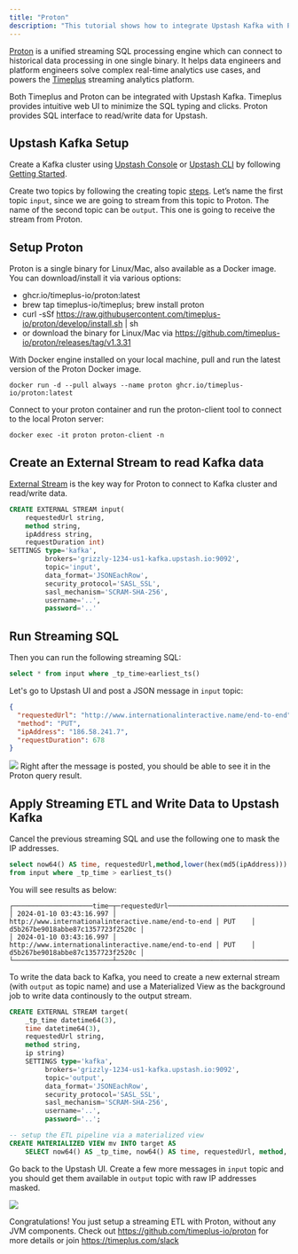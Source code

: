 ```yaml
---
title: "Proton"
description: "This tutorial shows how to integrate Upstash Kafka with Proton"
---
```

[Proton](https://github.com/timeplus-io/proton) is a unified streaming SQL processing engine which can connect to historical data processing in one single binary. It helps data engineers and platform engineers solve complex real-time analytics use cases, and powers the [Timeplus](https://timeplus.com) streaming analytics platform.

Both Timeplus and Proton can be integrated with Upstash Kafka. Timeplus provides intuitive web UI to minimize the SQL typing and clicks. Proton provides SQL interface to read/write data for Upstash.

## Upstash Kafka Setup

Create a Kafka cluster using [Upstash Console](https://console.upstash.com) or [Upstash CLI](https://github.com/upstash/cli) by following [Getting Started](https://docs.upstash.com/kafka).

Create two topics by following the creating topic [steps](https://docs.upstash.com/kafka#create-a-topic). Let’s name the first topic `input`, since we are going to stream from this topic to Proton. The name of the second topic can be `output`. This one is going to receive the stream from Proton.

## Setup Proton

Proton is a single binary for Linux/Mac, also available as a Docker image. You can download/install it via various options:
* ghcr.io/timeplus-io/proton:latest
* brew tap timeplus-io/timeplus; brew install proton
* curl -sSf https://raw.githubusercontent.com/timeplus-io/proton/develop/install.sh | sh
* or download the binary for Linux/Mac via https://github.com/timeplus-io/proton/releases/tag/v1.3.31

With Docker engine installed on your local machine, pull and run the latest version of the Proton Docker image.
```shell
docker run -d --pull always --name proton ghcr.io/timeplus-io/proton:latest
```
Connect to your proton container and run the proton-client tool to connect to the local Proton server:
```shell
docker exec -it proton proton-client -n
```

## Create an External Stream to read Kafka data

[External Stream](https://docs.timeplus.com/proton-kafka#connect-upstash) is the key way for Proton to connect to Kafka cluster and read/write data.
```sql
CREATE EXTERNAL STREAM input(
    requestedUrl string,
    method string,
    ipAddress string,
    requestDuration int)
SETTINGS type='kafka', 
         brokers='grizzly-1234-us1-kafka.upstash.io:9092',
         topic='input',
         data_format='JSONEachRow',
         security_protocol='SASL_SSL', 
         sasl_mechanism='SCRAM-SHA-256',
         username='..', 
         password='..'
```         
## Run Streaming SQL
Then you can run the following streaming SQL:
```sql
select * from input where _tp_time>earliest_ts()
```

Let's go to Upstash UI and post a JSON message in `input` topic:

```json
{
  "requestedUrl": "http://www.internationalinteractive.name/end-to-end",
  "method": "PUT",
  "ipAddress": "186.58.241.7",
  "requestDuration": 678
}
```
<Frame>
    <img src="/img/timeplus/post-message.png" />
</Frame>
Right after the message is posted, you should be able to see it in the Proton query result.

## Apply Streaming ETL and Write Data to Upstash Kafka
Cancel the previous streaming SQL and use the following one to mask the IP addresses.
```sql
select now64() AS time, requestedUrl,method,lower(hex(md5(ipAddress))) AS ip
from input where _tp_time > earliest_ts()
```
You will see results as below:
```
┌────────────────────time─┬─requestedUrl────────────────────────────────────────┬─method─┬─ip───────────────────────────────┐
│ 2024-01-10 03:43:16.997 │ http://www.internationalinteractive.name/end-to-end │ PUT    │ d5b267be9018abbe87c1357723f2520c │
│ 2024-01-10 03:43:16.997 │ http://www.internationalinteractive.name/end-to-end │ PUT    │ d5b267be9018abbe87c1357723f2520c │
└─────────────────────────┴─────────────────────────────────────────────────────┴────────┴──────────────────────────────────┘
```

To write the data back to Kafka, you need to create a new external stream (with `output` as topic name) and use a Materialized View as the background job to write data continously to the output stream.

```sql
CREATE EXTERNAL STREAM target(
    _tp_time datetime64(3), 
    time datetime64(3), 
    requestedUrl string, 
    method string, 
    ip string) 
    SETTINGS type='kafka', 
         brokers='grizzly-1234-us1-kafka.upstash.io:9092',
         topic='output',
         data_format='JSONEachRow',
         security_protocol='SASL_SSL', 
         sasl_mechanism='SCRAM-SHA-256',
         username='..', 
         password='..';

-- setup the ETL pipeline via a materialized view
CREATE MATERIALIZED VIEW mv INTO target AS 
    SELECT now64() AS _tp_time, now64() AS time, requestedUrl, method, lower(hex(md5(ipAddress))) AS ip FROM input;
```
Go back to the Upstash UI. Create a few more messages in `input` topic and you should get them available in `output` topic with raw IP addresses masked.
<Frame>
    <img src="/img/timeplus/output-topic.png" />
</Frame>

Congratulations! You just setup a streaming ETL with Proton, without any JVM components. Check out https://github.com/timeplus-io/proton for more details or join https://timeplus.com/slack 